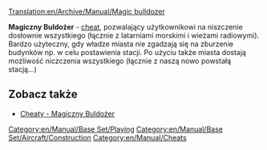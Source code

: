 [[Translation:en/Archive/Manual/Magic bulldozer]]

'''Magiczny Buldożer''' - [[pl/Manual/Cheaty|cheat]], pozwalający użytkownikowi na niszczenie dosłownie wszystkiego (łącznie z latarniami morskimi i wieżami radiowymi). Bardzo użyteczny, gdy władze miasta nie zgadzają się na zburzenie budynków np. w celu postawienia stacji. Po użyciu także miasta dostają możliwość niczczenia wszystkiego (łącznie z naszą nowo powstałą stacją...)

== Zobacz także ==
*[[en/Manual/Cheats#magic-bulldozer|Cheaty - Magiczny Buldożer]]

[[Category:en/Manual/Base Set/Playing]]
[[Category:en/Manual/Base Set/Aircraft/Construction]]
[[Category:en/Manual/Cheats]]